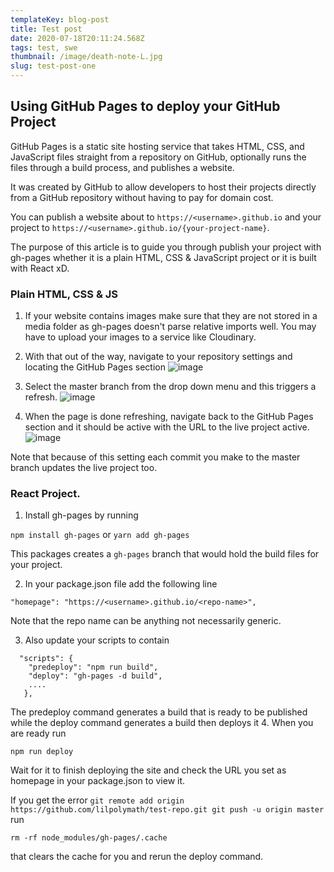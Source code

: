 ```yaml
---
templateKey: blog-post
title: Test post
date: 2020-07-18T20:11:24.568Z
tags: test, swe
thumbnail: /image/death-note-L.jpg
slug: test-post-one
---
```


## Using GitHub Pages to deploy your GitHub Project

GitHub Pages is a static site hosting service that takes HTML, CSS, and JavaScript files straight from a repository on GitHub, optionally runs the files through a build process, and publishes a website.

It was created by GitHub to allow developers to host their projects directly from a GitHub repository without having to pay for domain cost.

You can publish a website about to `https://<username>.github.io` and your project to `https://<username>.github.io/{your-project-name}`.

The purpose of this article is to guide you through publish your project with gh-pages whether it is a plain HTML, CSS & JavaScript project or it is built with React xD.


### Plain HTML, CSS & JS
1. If your website contains images make sure that they are not stored in a media folder as gh-pages doesn't parse relative imports well. You may have to upload your images to a service like Cloudinary.

2. With that out of the way, navigate to your repository settings and locating the GitHub Pages section
![image](https://i.imgur.com/5ZlMuH7.png)

3. Select the master branch from the drop down menu and this triggers a refresh.
![image](https://i.imgur.com/PDUMDMZ.png)

4. When the page is done refreshing, navigate back to the GitHub Pages section and it should be active with the URL to the live project active.
![image](https://i.imgur.com/T7EH5CC.png)

Note that because of this setting each commit you make to the master branch updates the live project too.

### React Project.
1. Install gh-pages by running

`npm install gh-pages` or `yarn add gh-pages`

This packages creates a `gh-pages` branch that would hold the build files for your project.

2. In your package.json file
add the following line 
``` 
"homepage": "https://<username>.github.io/<repo-name>",
```

Note that the repo name can be anything not necessarily generic.

3. Also update your scripts to contain 
```
  "scripts": {
    "predeploy": "npm run build",
    "deploy": "gh-pages -d build",
    ....
   },
```

The predeploy command generates a build that is ready to be published while the deploy command generates a build then deploys it
4. When you are ready run 
```
npm run deploy
```

Wait for it to finish deploying the site and check the URL you set as homepage in your package.json to view it.

If you get the error 
`git remote add origin https://github.com/lilpolymath/test-repo.git
git push -u origin master`
run 
```
rm -rf node_modules/gh-pages/.cache
```
that clears the cache for you and rerun the deploy command.